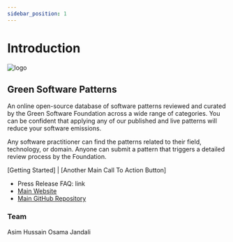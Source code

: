 ```yaml
---
sidebar_position: 1
---
```



# Introduction

<div class="intro-logo">
  <img src="/img/logo.svg" alt="logo" />
</div>

## Green Software Patterns

An online open-source database of software patterns reviewed and curated by the Green Software Foundation across a wide range of categories. You can be confident that applying any of our published and live patterns will reduce your software emissions.

Any software practitioner can find the patterns related to their field, technology, or domain. Anyone can submit a pattern that triggers a detailed review process by the Foundation.

[Getting Started] | [Another Main Call To Action Button]

- Press Release FAQ: link
- [Main Website](https://patterns.greensoftware.foundation)
- [Main GitHub Repository](https://github.com/Green-Software-Foundation/green-software-patterns)

### Team

<TeamMembers>
  <TeamMember
    role="Chairperson & Executive Director"
    company="GSF"
    email="asim@greensoftware.foundation"
    twitter="https://twitter.com/jawache"
    linkedin="https://www.linkedin.com/in/jawache/"
  >
    Asim Hussain
  </TeamMember>
  <TeamMember
    role="Developer"
    company="GSF"
    email="osamajandaly@gmail.com"
    github="https://github.com/osamajandali"
    twitter="https://twitter.com/osama_jandali"
    linkedin="https://www.linkedin.com/in/osamajandali/"
  >
    Osama Jandali
  </TeamMember>
</TeamMembers>
